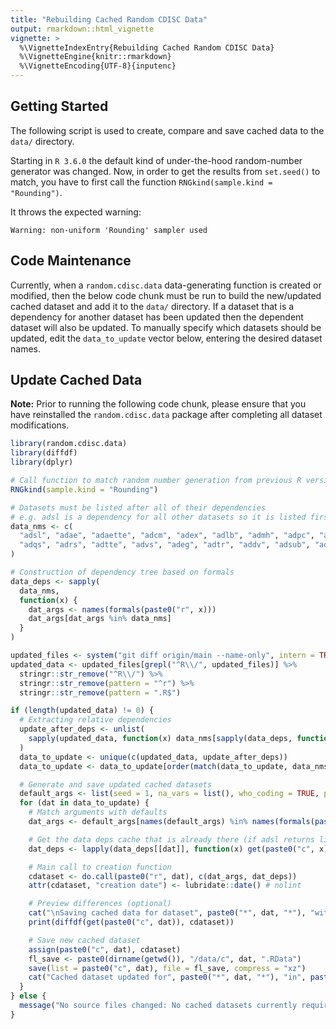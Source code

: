 ```yaml
---
title: "Rebuilding Cached Random CDISC Data"
output: rmarkdown::html_vignette
vignette: >
  %\VignetteIndexEntry{Rebuilding Cached Random CDISC Data}
  %\VignetteEngine{knitr::rmarkdown}
  %\VignetteEncoding{UTF-8}{inputenc}
---
```


## Getting Started

The following script is used to create, compare and save cached data to the `data/` directory.

Starting in `R 3.6.0` the default kind of under-the-hood random-number generator was changed.
Now, in order to get the results from `set.seed()` to match, you have to first call the
function `RNGkind(sample.kind = "Rounding")`.

It throws the expected warning:

```
Warning: non-uniform 'Rounding' sampler used
```

## Code Maintenance

Currently, when a `random.cdisc.data` data-generating function is created or modified, then the below code chunk must
be run to build the new/updated cached dataset and add it to the `data/` directory. If a dataset that is a dependency
for another dataset has been updated then the dependent dataset will also be updated. To manually specify which 
datasets should be updated, edit the `data_to_update` vector below, entering the desired dataset names.

## Update Cached Data

**Note:** Prior to running the following code chunk, please ensure that you have reinstalled the `random.cdisc.data` 
package after completing all dataset modifications.

```r
library(random.cdisc.data)
library(diffdf)
library(dplyr)

# Call function to match random number generation from previous R versions
RNGkind(sample.kind = "Rounding")

# Datasets must be listed after all of their dependencies
# e.g. adsl is a dependency for all other datasets so it is listed first.
data_nms <- c(
  "adsl", "adae", "adaette", "adcm", "adex", "adlb", "admh", "adpc", "adpp", "adab",
  "adqs", "adrs", "adtte", "advs", "adeg", "adtr", "addv", "adsub", "adhy", "adqlqc"
)

# Construction of dependency tree based on formals
data_deps <- sapply(
  data_nms,
  function(x) {
    dat_args <- names(formals(paste0("r", x)))
    dat_args[dat_args %in% data_nms]
  }
)

updated_files <- system("git diff origin/main --name-only", intern = TRUE)
updated_data <- updated_files[grepl("^R\\/", updated_files)] %>%
  stringr::str_remove("^R\\/") %>%
  stringr::str_remove(pattern = "^r") %>%
  stringr::str_remove(pattern = ".R$")

if (length(updated_data) != 0) {
  # Extracting relative dependencies
  update_after_deps <- unlist(
    sapply(updated_data, function(x) data_nms[sapply(data_deps, function(deps) x %in% deps)])
  )
  data_to_update <- unique(c(updated_data, update_after_deps))
  data_to_update <- data_to_update[order(match(data_to_update, data_nms))] # order dependencies first

  # Generate and save updated cached datasets
  default_args <- list(seed = 1, na_vars = list(), who_coding = TRUE, percent = 80, number = 2)
  for (dat in data_to_update) {
    # Match arguments with defaults
    dat_args <- default_args[names(default_args) %in% names(formals(paste0("r", dat)))]

    # Get the data deps cache that is already there (if adsl returns list())
    dat_deps <- lapply(data_deps[[dat]], function(x) get(paste0("c", x)))

    # Main call to creation function
    cdataset <- do.call(paste0("r", dat), c(dat_args, dat_deps))
    attr(cdataset, "creation date") <- lubridate::date() # nolint

    # Preview differences (optional)
    cat("\nSaving cached data for dataset", paste0("*", dat, "*"), "with the following changes found (diffdf):\n")
    print(diffdf(get(paste0("c", dat)), cdataset))

    # Save new cached dataset
    assign(paste0("c", dat), cdataset)
    fl_save <- paste0(dirname(getwd()), "/data/c", dat, ".RData")
    save(list = paste0("c", dat), file = fl_save, compress = "xz")
    cat("Cached dataset updated for", paste0("*", dat, "*"), "in", paste0("data/", basename(fl_save), "."), "\n")
  }
} else {
  message("No source files changed: No cached datasets currently require updates.")
}
```
